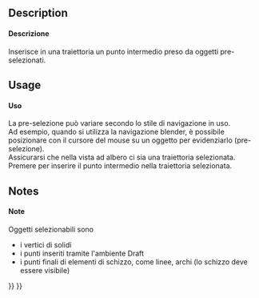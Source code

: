 <languages/>

<div class="mw-translate-fuzzy">
{{Docnav/it|[[Robot_InsertWaypoint/it|Inserisci un punto nella traiettoria]]|[[Robot_Edge2Trac/it|Crea una traiettoria da un bordo]]|[[Robot_Workbench/it|Robot]]|IconL=Robot_InsertWaypoint.png|IconC=Workbench_Robot.svg|IconR=Robot_Edge2Trac.png}}
</div>

<div class="mw-translate-fuzzy">
{{GuiCommand/it|Name=Robot InsertWaypoint|Name/it=Inserisci un punto preselezionato nella traiettoria|Workbenches=[[Robot_Workbench/it|Robot]]|MenuLocation=Robot → Inserisci un punto nella traiettoria|Shortcut=W|SeeAlso=}}
</div>

==Description==

<div class="mw-translate-fuzzy">
====Descrizione====
Inserisce in una traiettoria un punto intermedio preso da oggetti pre-selezionati.
</div>

==Usage==

<div class="mw-translate-fuzzy">
====Uso====
La pre-selezione può variare secondo lo stile di navigazione in uso.
<br />
Ad esempio, quando si utilizza la navigazione blender, è possibile posizionare con il cursore del mouse su un oggetto per evidenziarlo (pre-selezione).
<br />
Assicurarsi che nella vista ad albero ci sia una traiettoria selezionata.
<br />
Premere {{KEY| W}} per inserire il punto intermedio nella traiettoria selezionata.
</div>

==Notes==

<div class="mw-translate-fuzzy">
====Note====
Oggetti selezionabili sono
* i vertici di solidi
* i punti inseriti tramite l'ambiente Draft
* i punti finali di elementi di schizzo, come linee, archi (lo schizzo deve essere visibile)
</div>


<div class="mw-translate-fuzzy">
{{Docnav/it|[[Robot_InsertWaypoint/it|Inserisci un punto nella traiettoria]]|[[Robot_Edge2Trac/it|Crea una traiettoria da un bordo]]|[[Robot_Workbench/it|Robot]]|IconL=Robot_InsertWaypoint.png|IconC=Workbench_Robot.svg|IconR=Robot_Edge2Trac.png}}
</div>

{{Robot_Tools_navi{{#translation:}}}}
{{Userdocnavi{{#translation:}}}}